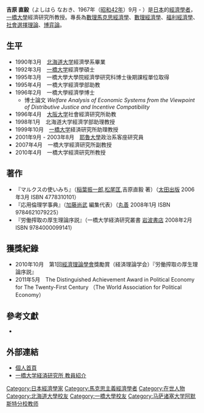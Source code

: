 {{Infobox_economist
| name             = 吉原 直毅
| school_tradition = [[馬克思主義經濟學|馬克思主義經濟學]]
| color            = red
| image_name       = <!--画像ファイル名-->
| image_size       = <!--画像サイズ-->
| image_caption    = <!--画像キャプション-->
| birth_date       = 1967年9月
| death_date       = <!--{{死亡年月日と没年齢|XXXX|XX|XX|YYYY|YY|YY}}-->
| nationality      = {{JPN}}
| institution      = [[一橋大學|一橋大學]]經濟研究所
| field            = [[數理馬克思經濟學|數理馬克思經濟學]]<br/>[[數理經濟學|數理經濟學]]<br/>[[福利經濟學|福利經濟學]]<br/>[[博弈理論|博弈理論]]
| alma_mater       = [[北海道大學|北海道大學]]<br/>[[一橋大學|一橋大學]]
| influences       = <!--経済学者にとって影響を受けた人物-->
| opposed          = <!--論敵-->
| influenced       = <!--経済学者にとって影響を与えた人物-->
| contributions    = <!--経済学者としての実績、特筆すべき概念-->
| awards           = 第1屆[[經濟理論學會|經濟理論學會]]獎勵賞
| signature        = <!--ファイル名のみ-->
| repec_prefix     = e
| repec_id         = pyo35
}}

'''吉原 直毅'''（よしはら なおき、1967年（[[昭和42年|昭和42年]]）9月 - ）是[[日本|日本]]的[[經濟學者|經濟學者]]，[[一橋大學|一橋大學]]經濟研究所教授。專長為[[數理馬克思經濟學|數理馬克思經濟學]]、[[數理經濟學|數理經濟學]]、[[福利經濟學|福利經濟學]]、[[社會選擇理論|社會選擇理論]]、[[博弈論|博弈論]]。

==生平==
*1990年3月　[[北海道大学|北海道大学]]經濟學系畢業
*1992年3月　[[一橋大学|一橋大学]]經濟學碩士
*1995年3月　一橋大學大學院經濟學研究科博士後期課程單位取得
*1995年4月　一橋大学經濟學部助教
*1996年2月　一橋大學經濟學博士
**博士論文 ''Welfare Analysis of Economic Systems from the Viewpoint of Distributive Justice and Incentive Compatibility''
*1996年4月　[[大阪大学|大阪大学]]社會經濟研究所助教
*1998年1月　北海道大学經濟学部助理教授
*1999年10月　[[一橋大学|一橋大学]]経済研究所助理教授
*2001年9月 - 2003年8月　[[耶魯大學|耶魯大學]]政治系客座研究員
*2007年4月　一橋大学經濟研究所副教授
*2010年4月　一橋大学經濟研究所教授

==著作==
*『マルクスの使いみち』（[[稲葉振一郎|稲葉振一郎]],[[松尾匡|松尾匡]],吉原直毅 著）（[[太田出版|太田出版]] 2006年3月 ISBN 4778310101）
*『応用倫理学事典』（[[加藤尚武|加藤尚武]] 編集代表）（[[丸善|丸善]] 2008年1月 ISBN 9784621079225）
*『労働搾取の厚生理論序説』（一橋大学経済研究叢書 [[岩波書店|岩波書店]] 2008年2月 ISBN 9784000099141）

==獲獎紀錄==
*2010年10月　第1回[[經濟理論學會|經濟理論學會]]獎勵賞（経済理論学会）『労働搾取の厚生理論序説』
*2011年5月　The Distinguished Achievement Award in Political Economy for The Twenty-First Century （The World Association for Political Economy）

==參考文獻==
*{{Cite web |author=[[坂本徳仁|坂本徳仁]] |date=2009-01-06 |url=http://www.arsvi.com/w/yn04.htm |title=吉原直毅 |publisher=立命館大学グローバルCOEプログラム「生存学」創成拠点 |accessdate=2013-02-08 |archive-date=2020-12-03 |archive-url=https://web.archive.org/web/20201203191106/http://www.arsvi.com/w/yn04.htm |dead-url=no }}

==外部連結==
*[http://www.ier.hit-u.ac.jp/~yosihara/ 個人首頁] {{Wayback|url=http://www.ier.hit-u.ac.jp/~yosihara/ |date=20181003174055 }}
*[http://www.ier.hit-u.ac.jp/Japanese/faculty/yoshihara.html 一橋大学経済研究所 教員紹介] {{Wayback|url=http://www.ier.hit-u.ac.jp/Japanese/faculty/yoshihara.html |date=20190728102022 }}
{{DEFAULTSORT:Yoshihara}}
[[Category:日本經濟學家|Category:日本經濟學家]]
[[Category:馬克思主義經濟學者|Category:馬克思主義經濟學者]]
[[Category:在世人物|Category:在世人物]]
[[Category:北海道大學校友|Category:北海道大學校友]]
[[Category:一橋大學校友|Category:一橋大學校友]]
[[Category:马萨诸塞大学阿默斯特分校教师|Category:马萨诸塞大学阿默斯特分校教师]]